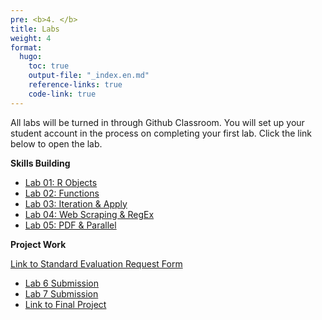 ```yaml
---
pre: <b>4. </b>
title: Labs
weight: 4
format:
  hugo:
    toc: true
    output-file: "_index.en.md"
    reference-links: true
    code-link: true
---
```


All labs will be turned in through Github Classroom. You will set up your student account in the process on completing your first lab. Click the link below to open the lab.

**Skills Building**

* [Lab 01: R Objects](/Adv-R-Reader/labs/lab1-objects.html)
* [Lab 02: Functions](/Adv-R-Reader/labs/lab2-functions.html)
* [Lab 03: Iteration & Apply](/Adv-R-Reader/labs/lab3-iteration-apply.html)
* [Lab 04: Web Scraping & RegEx](/Adv-R-Reader/labs/lab4-web-scraping-regex.html)
* [Lab 05: PDF & Parallel](/Adv-R-Reader/labs/lab5-PDF-Parallel.html)

**Project Work**

[Link to Standard Evaluation Request Form](/Adv-R-Reader/labs/lab_standards_form.qmd){download="lab_standards_form.qmd"}


* [Lab 6 Submission](https://moodle.smith.edu/mod/assign/view.php?id=1030993)
* [Lab 7 Submission](https://moodle.smith.edu/mod/assign/view.php?id=1034768)
* [Link to Final Project](https://moodle.smith.edu/mod/url/view.php?id=1029245)